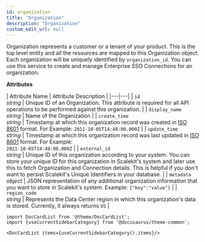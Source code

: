 ```yaml
---
id: organization
title: "Organization"
description: "Organization"
custom_edit_url: null
---
```


Organization represents a customer or a tenant of your product. This is the top level entity and all the resources are mapped to this Organization object. Each organization will be uniquely identified by `organization_id`. You can use this service to create and manage Enterprise SSO Connections for an organization.

**Attributes**

\| Attribute Name \| Attribute Description \|
\|---\|---\|
\| `id`<br />_string_ \| Unique ID of an Organization. This attribute is required for all API operations to be performed against this organization. \|
\| `display_name`<br />_string_ \| Name of the Organization \|
\| `create_time`<br />_string_ \| Timestamp at which this organization record was created in [ISO 8601](https://en.wikipedia.org/wiki/ISO_8601) format. For Example: `2011-10-05T14:48:00.000Z` \|
\| `update_time`<br />_string_ \| Timestamp at which this organization record was last updated in [ISO 8601](https://en.wikipedia.org/wiki/ISO_8601) format. For Example: <br />`2021-10-05T14:48:00.000Z` \|
\| `external_id`<br />_string_ \| Unique ID of this organization according to your system. You can store your unique ID for this organization in Scalekit's system and later use this to fetch Organization and Connection details. This is helpful if you don't want to persist Scalekit's Unique Identifiers in your database. \|
\| `metadata`<br />_object_ \| JSON representation of any additional organization information that you want to store in Scalekit's system. Example: `{"key":"value"}` \|
\| `region_code`<br />_string_ \| Represents the Data Center region in which this organization's data is stored. Currently, it always returns `US` \|

```mdx-code-block
import DocCardList from '@theme/DocCardList';
import {useCurrentSidebarCategory} from '@docusaurus/theme-common';

<DocCardList items={useCurrentSidebarCategory().items}/>
```
